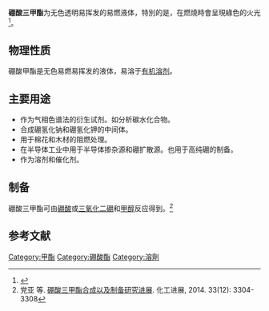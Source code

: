 {{Chembox
| Name = 硼酸三甲酯
| NameEn = Trimethyl borae
| ImageFile=Structural formula of trimethyl borate.svg
| IUPACName = Trimethyl borate
| IUPACNameZh = 硼酸三甲酯
| SystematicName = 硼酸三甲酯
| OtherNames = 硼酸甲酯
| Section1 = {{Chembox Identifiers
| CASNo = 121-43-7
| CASNo_Ref = {{cascite|correct|CAS}}
|  Abbreviations  =  
|  EINECS  =  
|  PubChem  =  
|  SMILES  =  B(OC)(OC)OC
|  InChI  =  
|  RTECS  =  AH5425000
|  MeSHName  = 
|  ChEBI  = 
|  KEGG  =  
|  ChemSpiderID_Ref  = {{chemspidercite|correct|chemspider}}|  ChemSpiderID  =  8157
|  InChIKey  =  WRECIMRULFAWHA-UHFFFAOYAY
|  StdInChI_Ref  = {{stdinchicite|correct|chemspider}}|  StdInChI  =  1S/C3H9BO3/c1-5-4(6-2)7-3/h1-3H3
|  StdInChIKey_Ref  = {{stdinchicite|correct|chemspider}}|  StdInChIKey  =  WRECIMRULFAWHA-UHFFFAOYSA-N
|    ChEBI_Ref  = {{ebicite|correct|EBI}}
}}
| Section2 = {{Chembox Properties
| C=3|H=9|B=1|O=3
| Appearance = 無色液體
| Density = 0.915
}}
}}
'''硼酸三甲酯'''为无色透明易挥发的易燃液体，特別的是，在燃燒時會呈現綠色的火光<ref>{{cite journal|last=王維中|coauthors= 陳炳宏人|year= 2009 |title=以硼酸和甲醇製備硼酸三甲酯之研究  |publisher=國立成功大學 |pages=20 |id= |url=https://hdl.handle.net/11296/9q9st4 |date=2009年 |accessdate=2018-10-22 |quote= }}</ref>。

== 物理性质 ==
硼酸甲酯是无色易燃易挥发的液体，易溶于[[有机溶剂|有机溶剂]]。

== 主要用途 ==
*作为气相色谱法的衍生试剂。如分析碳水化合物。
*合成硼氢化钠和硼氢化钾的中间体。
*用于棉花和木材的阻燃处理。
*在半导体工业中用于半导体掺杂源和硼扩散源。也用于高纯硼的制备。
*作为溶剂和催化剂。

== 制备 ==
硼酸三甲酯可由[[硼酸|硼酸]]或[[三氧化二硼|三氧化二硼]]和[[甲醇|甲醇]]反应得到。<ref>党亚 等. [http://xueshu.baidu.com/s?wd=paperuri%3A%28580a81f95b2c2a3d28eb2645f82126bf%29&filter=sc_long_sign&tn=SE_xueshusource_2kduw22v&sc_vurl=http%3A%2F%2Fwww.doc88.com%2Fp-1932127636946.html&ie=utf-8&sc_us=7025825826087303110 硼酸三甲酯合成以及制备研究进展]. 化工进展, 2014. 33(12): 3304-3308</ref>

==参考文献==
{{reflist}}

[[Category:甲酯|Category:甲酯]]
[[Category:硼酸酯|Category:硼酸酯]]
[[Category:溶劑|Category:溶劑]]